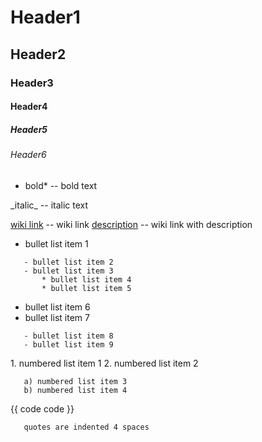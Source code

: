 
= Header1 =
== Header2 ==
=== Header3 ===
==== Header4 ====
===== Header5 =====
====== Header6 ======

*bold* -- bold text
_italic_ -- italic text

[[wiki link]] -- wiki link
[[wiki link|description]] -- wiki link with description

* bullet list item 1
    - bullet list item 2
    - bullet list item 3
        * bullet list item 4
        * bullet list item 5
* bullet list item 6
* bullet list item 7
    - bullet list item 8
    - bullet list item 9

1. numbered list item 1
2. numbered list item 2
    a) numbered list item 3
    b) numbered list item 4

{{
code
code
}}

    quotes are indented 4 spaces

